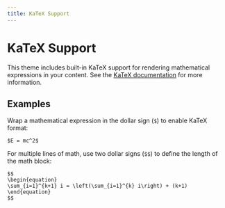 ```yaml
---
title: KaTeX Support
---
```


# KaTeX Support

This theme includes built-in KaTeX support for rendering mathematical expressions in your content. See the [KaTeX documentation](https://katex.org/docs/supported.html) for more information.

## Examples

Wrap a mathematical expression in the dollar sign (`$`) to enable KaTeX format: 

```
$E = mc^2$
```

 For multiple lines of math, use two dollar signs (`$$`) to define the length of the math block:

```
$$
\begin{equation}
\sum_{i=1}^{k+1} i = \left(\sum_{i=1}^{k} i\right) + (k+1)
\end{equation}
$$
```



